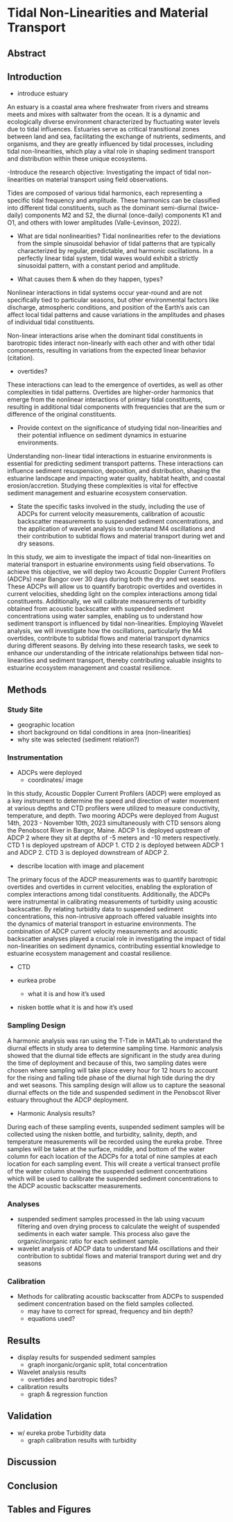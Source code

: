 # Tidal Non-Linearities and Material Transport

## Abstract

## Introduction

- introduce estuary 

An estuary is a coastal area where freshwater from rivers and streams meets and mixes with saltwater from the ocean. It is a dynamic and ecologically diverse environment characterized by fluctuating water levels due to tidal influences. Estuaries serve as critical transitional zones between land and sea, facilitating the exchange of nutrients, sediments, and organisms, and they are greatly influenced by tidal processes, including tidal non-linearities, which play a vital role in shaping sediment transport and distribution within these unique ecosystems.

-Introduce the research objective: Investigating the impact of tidal non-linearities on material transport using field observations.

Tides are composed of various tidal harmonics, each representing a specific tidal frequency and amplitude. These harmonics can be classified into different tidal constituents, such as the dominant semi-diurnal (twice-daily) components M2 and S2, the diurnal (once-daily) components K1 and O1, and others with lower amplitudes (Valle-Levinson, 2022). 

- What are tidal nonlinearities?
Tidal nonlinearities refer to the deviations from the simple sinusoidal behavior of tidal patterns that are typically characterized by regular, predictable, and harmonic oscillations. In a perfectly linear tidal system, tidal waves would exhibit a strictly sinusoidal pattern, with a constant period and amplitude. 

- What causes them & when do they happen, types?

Nonlinear interactions in tidal systems occur year-round and are not specifically tied to particular seasons, but other environmental factors like discharge, atmospheric conditions, and position of the Earth's axis can affect local tidal patterns and cause variations in the amplitudes and phases of individual tidal constituents.

Non-linear interactions arise when the dominant tidal constituents in barotropic tides interact non-linearly with each other and with other tidal components, resulting in variations from the expected linear behavior (citation). 

- overtides?

These interactions can lead to the emergence of overtides, as well as other complexities in tidal patterns. Overtides are higher-order harmonics that emerge from the nonlinear interactions of primary tidal constituents, resulting in additional tidal components with frequencies that are the sum or difference of the original constituents.

- Provide context on the significance of studying tidal non-linearities and their potential influence on sediment dynamics in estuarine environments.

Understanding non-linear tidal interactions in estuarine environments is essential for predicting sediment transport patterns. These interactions can influence sediment resuspension, deposition, and distribution, shaping the estuarine landscape and impacting water quality, habitat health, and coastal erosion/accretion. Studying these complexities is vital for effective sediment management and estuarine ecosystem conservation.

- State the specific tasks involved in the study, including the use of ADCPs for current velocity measurements, calibration of acoustic backscatter measurements to suspended sediment concentrations, and the application of wavelet analysis to understand M4 oscillations and their contribution to subtidal flows and material transport during wet and dry seasons.

In this study, we aim to investigate the impact of tidal non-linearities on material transport in estuarine environments using field observations. To achieve this objective, we will deploy two Acoustic Doppler Current Profilers (ADCPs) near Bangor over 30 days during both the dry and wet seasons. These ADCPs will allow us to quantify barotropic overtides and overtides in current velocities, shedding light on the complex interactions among tidal constituents. Additionally, we will calibrate measurements of turbidity obtained from acoustic backscatter with suspended sediment concentrations using water samples, enabling us to understand how sediment transport is influenced by tidal non-linearities. Employing Wavelet analysis, we will investigate how the oscillations, particularly the M4 overtides, contribute to subtidal flows and material transport dynamics during different seasons. By delving into these research tasks, we seek to enhance our understanding of the intricate relationships between tidal non-linearities and sediment transport, thereby contributing valuable insights to estuarine ecosystem management and coastal resilience.

## Methods
### Study Site
- geographic location
- short background on tidal conditions in area (non-linearities)
- why site was selected (sediment relation?)

### Instrumentation
- ADCPs were deployed
  - coordinates/ image
  
In this study, Acoustic Doppler Current Profilers (ADCP) were employed as a key instrument to determine the speed and direction of water movement at various depths and CTD profilers were utilized to measure conductivity, temperature, and depth. Two mooring ADCPs were deployed from August 14th, 2023 - November 10th, 2023 simultaneously with CTD sensors along the Penobscot River in Bangor, Maine. ADCP 1 is deployed upstream of ADCP 2 where they sit at depths of -5 meters and -10 meters respectively. CTD 1 is deployed upstream of ADCP 1. CTD 2 is deployed between ADCP 1 and ADCP 2. CTD 3 is deployed downstream of ADCP 2.

- describe location with image and placement

The primary focus of the ADCP measurements was to quantify barotropic overtides and overtides in current velocities, enabling the exploration of complex interactions among tidal constituents. Additionally, the ADCPs were instrumental in calibrating measurements of turbidity using acoustic backscatter. By relating turbidity data to suspended sediment concentrations, this non-intrusive approach offered valuable insights into the dynamics of material transport in estuarine environments. The combination of ADCP current velocity measurements and acoustic backscatter analyses played a crucial role in investigating the impact of tidal non-linearities on sediment dynamics, contributing essential knowledge to estuarine ecosystem management and coastal resilience.

- CTD


- eurkea probe 
  - what it is and how it's used
  
  
- nisken bottle
  what it is and how it's used

### Sampling Design

A harmonic analysis was ran using the T-Tide in MATLab to understand the diurnal effects in study area to determine sampling time. Harmonic analysis showed that the diurnal tide effects are significant in the study area during the time of deployment and because of this, two sampling dates were chosen where sampling will take place every hour for 12 hours to account for the rising and falling tide phase of the diurnal high tide during the dry and wet seasons. This sampling design will allow us to capture the seasonal diurnal effects on the tide and suspended sediment in the Penobscot River estuary throughout the ADCP deployment. 

- Harmonic Analysis results?

During each of these sampling events, suspended sediment samples will be collected using the nisken bottle, and turbidity, salinity, depth, and temperature measurements will be recorded using the eureka probe. Three samples will be taken at the surface, middle, and bottom of the water column for each location of the ADCPs for a total of nine samples at each location for each sampling event. This will create a vertical transect profile of the water column showing the suspended sediment concentrations which will be used to calibrate the suspended sediment concentrations to the ADCP acoustic backscatter measurements.

### Analyses
- suspended sediment samples processed in the lab using vacuum filtering and oven drying process to calculate the weight of suspended sediments in each water sample. This process also gave the organic/inorganic ratio for each sediment sample.
- wavelet analysis of ADCP data to understand M4 oscillations and their contribution to subtidal flows and material transport during wet and dry seasons

### Calibration
- Methods for calibrating acoustic backscatter from ADCPs to suspended sediment concentration based on the field samples collected.
  - may have to correct for spread, frequency and bin depth? 
  - equations used?

## Results
- display results for suspended sediment samples
  - graph inorganic/organic split, total concentration
- Wavelet analysis results
  - overtides and barotropic tides?
- calibration results
  - graph & regression function

## Validation
- w/ eureka probe Turbidity data
  - graph calibration results with turbidity
  
## Discussion

## Conclusion

## Tables and Figures
